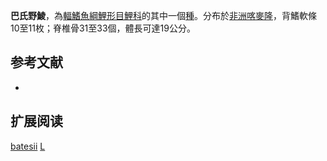 {{Speciesbox
| name = 巴氏野鯪
| image = 
| status = LC
| status_system = iucn3.1
| genus = Labeo
| species = batesii
| authority = [[Boulenger|Boulenger]], 1911
| synonyms = *''Labeo batesi''<br /><small>Boulenger, 1911</small>
}}
'''巴氏野鯪'''，為[[輻鰭魚綱|輻鰭魚綱]][[鯉形目|鯉形目]][[鯉科|鯉科]]的其中一個[[種|種]]。分布於[[非洲|非洲]][[喀麥隆|喀麥隆]]，背鰭軟條10至11枚；脊椎骨31至33個，體長可達19公分。

== 参考文献 ==
{{refbegin}}
*{{FishBase_species|genus=Labeo|species=batesii|year=2011|month=12}}
{{refend}}

== 扩展阅读 ==
{{refbegin}}
{{wikispecies-inline|Labeo batesii|巴氏野鯪}}
{{refend}}
{{Taxonbar|from=Q1906154}}

[[Category:野鯪屬|batesii]]
[[Category:1911年描述的魚類|L]]


{{魚類小作品}}
